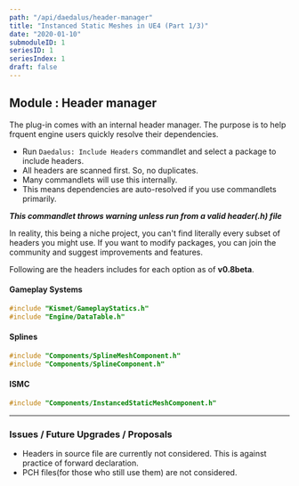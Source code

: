 ```yaml
---
path: "/api/daedalus/header-manager"
title: "Instanced Static Meshes in UE4 (Part 1/3)"
date: "2020-01-10"
submoduleID: 1
seriesID: 1
seriesIndex: 1
draft: false
---
```


## Module : Header manager

The plug-in comes with an internal header manager.
The purpose is to help frquent engine users quickly resolve their dependencies.

- Run `Daedalus: Include Headers` commandlet and select a package to include headers.
- All headers are scanned first. So, no duplicates.
- Many commandlets will use this internally.
- This means dependencies are auto-resolved if you use commandlets primarily.

**_This commandlet throws warning unless run from a valid header(.h) file_**

In reality, this being a niche project, you can't find literally every subset of headers you might use.
If you want to modify packages, you can join the community and suggest improvements and features.

Following are the headers includes for each option as of **v0.8beta**.

#### Gameplay Systems

```cpp
#include "Kismet/GameplayStatics.h"
#include "Engine/DataTable.h"
```

#### Splines

```cpp
#include "Components/SplineMeshComponent.h"
#include "Components/SplineComponent.h"
```

#### ISMC

```cpp
#include "Components/InstancedStaticMeshComponent.h"
```

---

### Issues / Future Upgrades / Proposals

- Headers in source file are currently not considered. This is against practice of forward declaration.
- PCH files(for those who still use them) are not considered.
